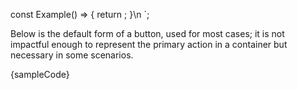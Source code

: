
const Example() => {
	return <Score bar={55} />;
}\n
`;

<Section contained={true} style={{ paddingTop: 0 }}>
	<p>
		Below is the default form of a button, used for most cases; it is not
		impactful enough to represent the primary action in a container but
		necessary in some scenarios.
	</p>
	<Preview wrapper={true}>
		<Score bar={95} />
	</Preview>
	<Snippet language="js">{sampleCode}</Snippet>
</Section>

<Section style={{ paddingTop: 0 }}>
	<Switcher>
		<div label="Types" value="types">
			<Types />
		</div>
		<div label="States" value="states">
			<States />
		</div>
		<div label="Size" value="size">
			<Size />
		</div>
	</Switcher>
</Section>
